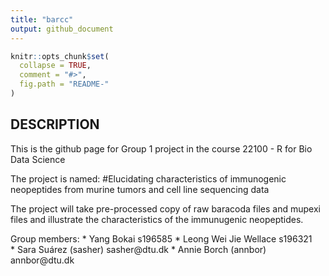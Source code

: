 ```yaml
---
title: "barcc"
output: github_document
---
```


<!-- README.md is generated from README.Rmd. Please edit that file -->

```r
knitr::opts_chunk$set(
  collapse = TRUE,
  comment = "#>",
  fig.path = "README-"
)
```
## DESCRIPTION
This is the github page for Group 1 project in the course 22100 - R for Bio Data Science

The project is named: 
#Elucidating characteristics of immunogenic neopeptides from murine tumors and cell line sequencing data

The project will take pre-processed copy of raw baracoda files and mupexi files and illustrate the characteristics of the immunugenic neopeptides. 

Group members: 
* Yang Bokai s196585
* Leong Wei Jie Wellace s196321  
* Sara Suárez (sasher) sasher@dtu.dk
* Annie Borch (annbor)  annbor@dtu.dk